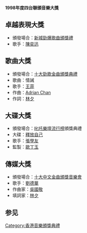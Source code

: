 {{Multiple issues|
{{Lead too short|time=2022-06-18T08:11:49+00:00}}
{{Unreferenced|time=2022-06-18T08:11:49+00:00}}
}}
'''1998年度四台聯頒音樂大獎'''
== 卓越表現大獎 ==
* 頒發場合：[[新城勁爆歌曲頒獎禮|新城勁爆歌曲頒獎禮]]
* 歌手：[[陳奕迅|陳奕迅]]

== 歌曲大獎 ==
* 頒發場合：[[十大勁歌金曲頒獎典禮|十大勁歌金曲頒獎典禮]]
* 歌曲：情誡
* 歌手：[[王菲|王菲]]
* 作曲：[[Adrian_Chan|Adrian Chan]]
* 作詞：[[林夕|林夕]]

== 大碟大獎 ==
* 頒發場合：[[叱吒樂壇流行榜|叱吒樂壇流行榜]]頒獎典禮
* 大碟：[[釋放自己|釋放自己]]
* 歌手：[[張學友|張學友]]
* 監製：[[歐丁玉|歐丁玉]]

== 傳媒大獎 ==
* 頒發場合：[[十大中文金曲頒獎音樂會|十大中文金曲頒獎音樂會]]
* 歌手：[[劉德華|劉德華]]
* 作曲家：[[吳國敬|吳國敬]]
* 填詞家：[[林夕|林夕]]

== 参见 ==
{{四台聯頒音樂大獎}}
{{香港音乐颁奖典礼}}
{{全球流行音乐颁奖典礼}}

[[Category:香港音樂頒獎典禮|Category:香港音樂頒獎典禮]]